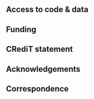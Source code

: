 ## Access to code & data {.appendix .unnumbered}


## Funding {.appendix .unnumbered}


## CRediT statement {.appendix .unnumbered}


## Acknowledgements {.appendix .unnumbered}


## Correspondence {.appendix .unnumbered}


